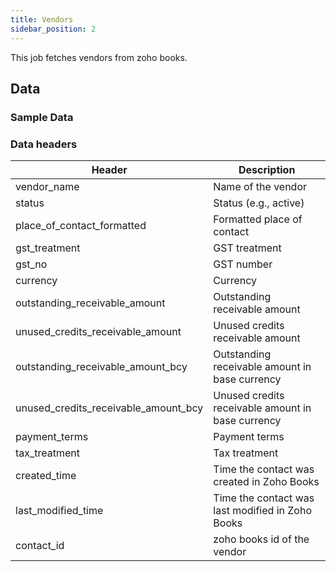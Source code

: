 ```yaml
---
title: Vendors
sidebar_position: 2
---
```


This job fetches vendors from zoho books. 

<AddJob
  template="gsheet_zoho_books_vendors"
/>

## Data

### Sample Data

<Gsheet
  src="https://docs.google.com/spreadsheets/d/1-gX-uq5YrTW-6gQJYM-mNXitEOfJLTiQCvPtV8CR1Yc/edit#gid=27718488"
/>

### Data headers

| Header | Description |
|----|----|
| vendor_name | Name of the vendor |
| status | Status (e.g., active) |
| place_of_contact_formatted | Formatted place of contact |
| gst_treatment | GST treatment |
| gst_no | GST number |
| currency | Currency |
| outstanding_receivable_amount | Outstanding receivable amount |
| unused_credits_receivable_amount | Unused credits receivable amount |
| outstanding_receivable_amount_bcy | Outstanding receivable amount in base currency |
| unused_credits_receivable_amount_bcy | Unused credits receivable amount in base currency |
| payment_terms | Payment terms |
| tax_treatment |	Tax treatment |
| created_time | Time the contact was created in Zoho Books |
| last_modified_time | Time the contact was last modified in Zoho Books |
| contact_id | zoho books id of the vendor |

<!---
### Filtration options

This job can restrict the data that is visible in spreadsheets. Use the following parameters to restrict the data.

| Parameter | Options |
|----|----|
| start_date | Select bills with billing date on or after `start_date`. Format - `YYYY-MM-DD` |
| end_date | Select bills with billing date on or before `end_date`. Format - `YYYY-MM-DD` |
| contact_id | Select bills related to a particular contact (either customer or vendor). Contact id is the id of the customer or vendor from zoho books.  |
-->

<!---
## Others

### Similar jobs

Similar sort of data can be achieved by using get accounting transaction job and filtering it by invoice type. 

### Reports that use this job

Here are some of the report templates that use this job: 
-->